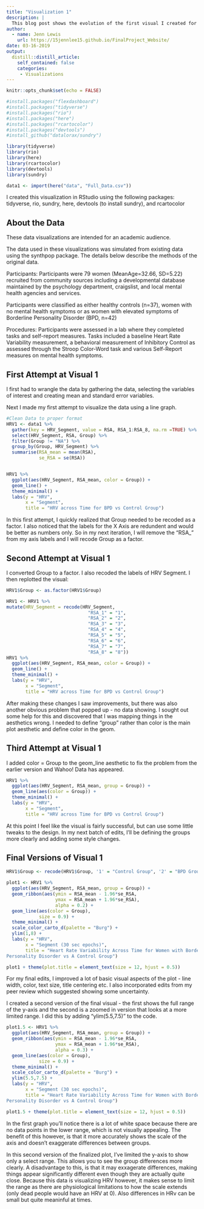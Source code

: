 ```yaml
---
title: "Visualization 1"
description: |
  This blog post shows the evolution of the first visual I created for this course
author:
  - name: Jenn Lewis
    url: https://15jennlee15.github.io/FinalProject_Website/
date: 03-16-2019
output:
  distill::distill_article:
    self_contained: false
    categories:
     - Visualizations
---
```


```r
knitr::opts_chunk$set(echo = FALSE)

#install.packages("flexdashboard")
#install.packages("tidyverse")
#install.packages("rio")
#install.packages("here")
#install.packages("rcartocolor")
#install.packages("devtools")
#install_github("datalorax/sundry")

library(tidyverse)
library(rio)
library(here)
library(rcartocolor)
library(devtools)
library(sundry)

data1 <- import(here("data", "Full_Data.csv")) 
```

I created this visualization in RStudio using the following packages:  tidyverse, rio, sundry, here, devtools (to install sundry), and rcartocolor

## About the Data

These data visualizations are intended for an academic audience.

The data used in these visualizations was simulated from existing data using the synthpop package. The details below describe the methods of the original data.

Participants:
Participants were 79 women (MeanAge=32.66, SD=5.22) recruited from community sources including a developmental database maintained by the psychology department, craigslist, and local mental health agencies and services. 

Participants were classified as either healthy controls (n=37), women with no mental health symptoms or as women with elevated symptoms of Borderline Personality Disorder (BPD, n=42)

Procedures:
Participants were assessed in a lab where they completed tasks and self-report measures. Tasks included a baseline Heart Rate Variability measurement, a behavioral measurement of Inhibitory Control as assessed through the Stroop Color-Word task and various Self-Report measures on mental health symptoms.

## First Attempt at Visual 1

I first had to wrangle the data by gathering the data, selecting the variables of interest and creating mean and standard error variables. 

Next I made my first attempt to visualize the data using a line graph.

```r
#Clean Data to proper format
HRV1 <- data1 %>%
  gather(key = HRV_Segment, value = RSA, RSA_1:RSA_8, na.rm =TRUE) %>%
  select(HRV_Segment, RSA, Group) %>%
  filter(Group != "NA") %>%
  group_by(Group, HRV_Segment) %>%
  summarise(RSA_mean = mean(RSA),
            se_RSA = se(RSA))


HRV1 %>%
  ggplot(aes(HRV_Segment, RSA_mean, color = Group)) +
  geom_line() +
  theme_minimal() +
  labs(y = "HRV",
       x = "Segment",
       title = "HRV across Time for BPD vs Control Group")


```


       
In this first attempt, I quickly realized that Group needed to be recoded as a factor. I also noticed that the labels for the X Axis are redundent and would be better as numbers only.  So in my next iteration, I will remove the "RSA_" from my axis labels and I will recode Group as a factor. 

## Second Attempt at Visual 1

I converted Group to a factor. I also recoded the labels of HRV Segment.
I then replotted the visual:

```r
HRV1$Group <- as.factor(HRV1$Group)

HRV1 <- HRV1 %>%
mutate(HRV_Segment = recode(HRV_Segment,
                              "RSA_1" = "1",
                              "RSA_2" = "2",
                              "RSA_3" = "3",
                              "RSA_4" = "4",
                              "RSA_5" = "5",
                              "RSA_6" = "6",
                              "RSA_7" = "7",
                              "RSA_8" = "8"))
HRV1 %>%
  ggplot(aes(HRV_Segment, RSA_mean, color = Group)) +
  geom_line() +
  theme_minimal() +
  labs(y = "HRV",
       x = "Segment",
       title = "HRV across Time for BPD vs Control Group")


```
       
After making these changes I saw improvements, but there was also another obvious problem that popped up - no data showing.  I sought out some help for this and discovered that I was mapping things in the aesthetics wrong.  I needed to define "group" rather than color is the main plot aesthetic and define color in the geom.

## Third Attempt at Visual 1

I added color = Group to the geom_line aesthetic to fix the problem from the earlier version and Wahoo! Data has appeared. 

```r
HRV1 %>%
  ggplot(aes(HRV_Segment, RSA_mean, group = Group)) +
  geom_line(aes(color = Group)) +
  theme_minimal() +
  labs(y = "HRV",
       x = "Segment",
       title = "HRV across Time for BPD vs Control Group")


```

At this point I feel like the visual is fairly successful, but can use some little tweaks to the design.  In my next batch of edits, I'll be defining the groups more clearly and adding some style changes.

## Final Versions of Visual 1

```r
HRV1$Group <- recode(HRV1$Group, '1' = "Control Group", '2' = "BPD Group")

plot1 <- HRV1 %>%
  ggplot(aes(HRV_Segment, RSA_mean, group = Group)) +
  geom_ribbon(aes(ymin = RSA_mean - 1.96*se_RSA, 
                  ymax = RSA_mean + 1.96*se_RSA), 
                  alpha = 0.2) +
  geom_line(aes(color = Group), 
            size = 0.9) +
  theme_minimal() +
  scale_color_carto_d(palette = "Burg") +
  ylim(1,8) +
  labs(y = "HRV",
       x = "Segment (30 sec epochs)",
       title = "Heart Rate Variability Across Time for Women with Borderline 
Personality Disorder vs A Control Group")  

plot1 + theme(plot.title = element_text(size = 12, hjust = 0.5))
```

For my final edits, I improved a lot of basic visual aspects of the plot - line width, color, text size, title centering etc. I also incorporated edits from my peer review which suggested showing some uncertainty. 

I created a second version of the final visual - the first shows the full range of the y-axis and the second is a zoomed in version that looks at a more limited range. I did this by adding "ylim(5.5,7.5)" to the code.

```r
plot1.5 <- HRV1 %>%
  ggplot(aes(HRV_Segment, RSA_mean, group = Group)) +
  geom_ribbon(aes(ymin = RSA_mean - 1.96*se_RSA, 
                  ymax = RSA_mean + 1.96*se_RSA), 
                  alpha = 0.3) +
  geom_line(aes(color = Group), 
            size = 0.9) +
  theme_minimal() +
  scale_color_carto_d(palette = "Burg") +
  ylim(5.5,7.5) +
  labs(y = "HRV",
       x = "Segment (30 sec epochs)",
       title = "Heart Rate Variability Across Time for Women with Borderline 
Personality Disorder vs A Control Group")  

plot1.5 + theme(plot.title = element_text(size = 12, hjust = 0.5))
```

 In the first graph you'll notice there is a lot of white space because there are no data points in the lower range, which is not visually appealing.  The benefit of this however, is that it more accurately shows the scale of the axis and doesn't exaggerate differences between groups. 

In this second version of the finalized plot, I've limited the y-axis to show only a select range.  This allows you to see the group differences more clearly.  A disadvantage to this, is that it may exxagerate differences, making things appear significantly different even though they are actually quite close.  Because this data is visualizing HRV however, it makes sense to limit the range as there are physiological limitations to how the scale extends (only dead people would have an HRV at 0). Also differences in HRv can be small but quite meaninful at times.